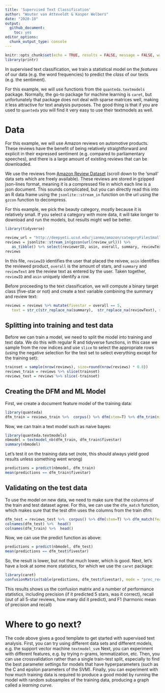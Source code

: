 ```yaml
---
title: 'Supervised Text Classification'
author: "Wouter van Atteveldt & Kasper Welbers"
date: "2020-10"
output: 
  github_document:
    toc: yes
editor_options: 
  chunk_output_type: console
---
```


```r
knitr::opts_chunk$set(echo = TRUE, results = FALSE, message = FALSE, warning = FALSE, fig.keep='none')
library(printr)
```

In supervised text classification, 
we train a statistical model on the *features* of our data (e.g. the word frequencies)
to predict the *class* of our texts (e.g. the sentiment).

For this example, we will use functions from the `quanteda.textmodels` package. 
Normally, the go-to package for machine learning is `caret`, but unfortunately that package does not deal with 
sparse matrices well, making it less attractive for text analysis purposes. 
The good thing is that if you are used to `quanteda` you will find it very easy to use their textmodels as well.

# Data

For this example, we will use Amazon reviews on automotive products. 
These reviews have the benefit of being relatively straightforward and explicit in their expressed sentiment (e.g. compared to parliamentary speeches),
and there is a large amount of existing reviews that can be downloaded. 

We use the reviews from [Amazon Review Dataset](https://nijianmo.github.io/amazon/index.html) (scroll down to the 'small' data sets which are freely available). 
These reviews are stored in gzipped json-lines format, meaning it is a compressed file in which each line is a json document.
This sounds complicated, but you can directly read this into an R data frame using the `jsonlite::stream_in` function on the
url using the `gzcon` function to decompress.

For this example, we pick the beauty category, mostly because it is relatively small. 
If you select a category with more data, it will take longer to download and run the models, but results might well be better.

```r
library(tidyverse)
```
```r
review_url = "http://deepyeti.ucsd.edu/jianmo/amazon/categoryFilesSmall/Luxury_Beauty_5.json.gz"
reviews = jsonlite::stream_in(gzcon(url(review_url))) %>% 
   as_tibble() %>% select(reviewerID, asin, overall, summary, reviewText)
reviews
```

In this file, `reviewID` identifies the user that placed the reivew, `asin` identifies the reviewed product, `overall` is the amount of stars, 
and `summary` and `reviewText` are the review text as entered by the user. Taken together, `reviewID` and `asin` uniquely identify a row. 

Before proceeding to the text classification, we will compute a binary target class (five-star or not) and create a text variable combining the summary and review text:

```r
reviews = reviews %>% mutate(fivestar = overall == 5,
   text = str_c(str_replace_na(summary),  str_replace_na(reviewText), sep=" "))
```

## Splitting into training and test data

Before we can train a model, we need to split the model into training and text data.
We do this with regular R and tidyverse functions, in this case we sample from the row indices and use `slice` to select the appropriate rows
(using the negative selection for the test set to select everything except for the training set):

```r
trainset = sample(nrow(reviews), size=round(nrow(reviews) * 0.8))
reviews_train = reviews %>% slice(trainset)
reviews_test = reviews %>% slice(-trainset)
```

## Creating the DFM and ML Model

First, we create a document feature model of the training data:

```r
library(quanteda)
dfm_train = reviews_train %>%  corpus() %>% dfm(stem=T) %>% dfm_trim(min_docfreq = 10)
```

Now, we can train a text model such as naive bayes:

```r
library(quanteda.textmodels)
nbmodel = textmodel_nb(dfm_train, dfm_train$fivestar)
summary(nbmodel)
```

Let's test it on the training data set (note, this should always yield good results unless something went wrong)

```r
predictions = predict(nbmodel, dfm_train)
mean(predictions == dfm_train$fivestar)
```

## Validating on the test data

To use the model on new data, we need to make sure that the columns of the train and test dataset agree.
For this, we can use the `dfm_match` function, which makes sure that the test dfm uses the columns from the train dfm:

```r
dfm_test = reviews_test %>%  corpus() %>% dfm(stem=T) %>% dfm_match(features = featnames(dfm_train))
colnames(dfm_test) %>%  head()
colnames(dfm_train) %>%  head()
```

Now, we can use the predict function as above:

```r
predictions = predict(nbmodel, dfm_test)
mean(predictions == dfm_test$fivestar)
```

So, the result is lower, but not that much lower, which is good. Next, let's have a look at some more statistics,
for which we use the `caret` package:

```r
library(caret)
confusionMatrix(table(predictions, dfm_test$fivestar), mode = "prec_recall", positive="TRUE")
```

This results shows us the confusion matrix and a number of performance statistics, 
including precision (if it predicted 5 stars, was it correct), recall (out of all 5-star reviews, how many did it predict), and F1 (harmonic mean of precision and recall)

# Where to go next?

The code above gives a good template to get started with supervised text analysis. 
First, you can try using different data sets and different models, e.g. the support vector machine `textmodel_svm`
Next, you can experiment with different features, e.g. by trying n-grams, lemmatization, etc.
Then, you can use crossvalidation rather than a single train-test split, especially to find the best parameter settings
for models that have hyperparameters (such as the C and epsilon parameters of the SVM). 
Finally, you can experiment with how much training data is required to produce a good model by running the model with random subsamples of the training data, producing a graph called a *learning curve*.